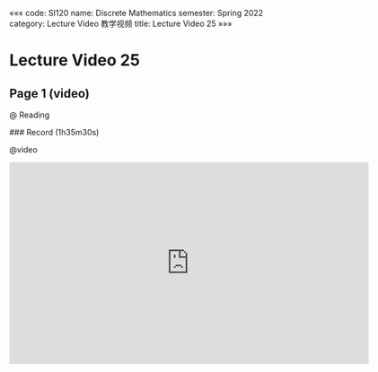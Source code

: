 «««
code: SI120
name: Discrete Mathematics
semester: Spring 2022
category: Lecture Video 教学视频
title: Lecture Video 25
»»»

# Lecture Video 25

## Page 1 (video)

@ Reading

<div class="markdown-body">
### Record (1h35m30s)
</div>

@video

<iframe src="https://sbfull.com/e/r8g2ehr66a6f.html" frameborder=0 marginwidth=0 marginheight=0 scrolling=no width=640 height=360 allowfullscreen></iframe>


